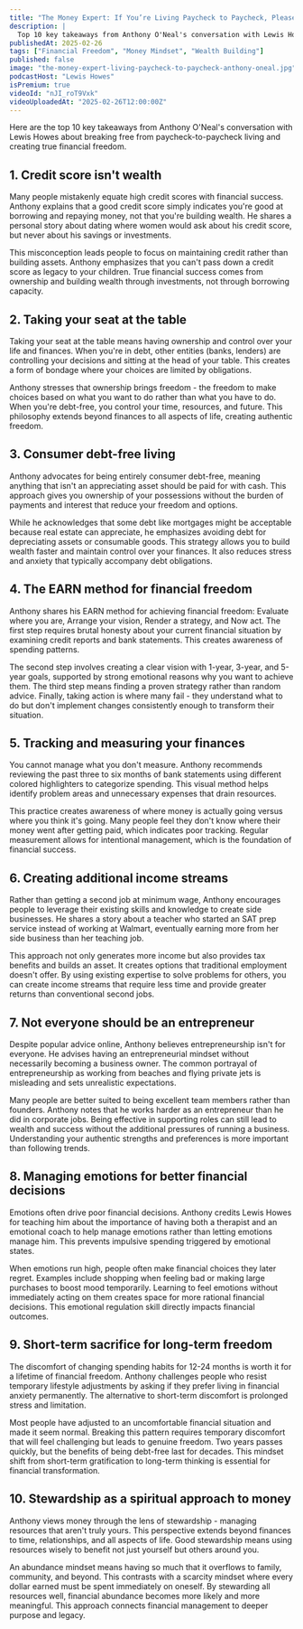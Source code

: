 ```yaml
---
title: "The Money Expert: If You’re Living Paycheck to Paycheck, Please Watch This Video! | Anthony O'Neal"
description: |
  Top 10 key takeaways from Anthony O'Neal's conversation with Lewis Howes about breaking free from paycheck-to-paycheck living and creating true financial freedom.
publishedAt: 2025-02-26
tags: ["Financial Freedom", "Money Mindset", "Wealth Building"]
published: false
image: "the-money-expert-living-paycheck-to-paycheck-anthony-oneal.jpg"
podcastHost: "Lewis Howes"
isPremium: true
videoId: "nJI_roT9Vxk"
videoUploadedAt: "2025-02-26T12:00:00Z"
---
```



<PodcastSummaryPageLayout frontmatter={frontmatter}>

Here are the top 10 key takeaways from Anthony O'Neal's conversation with Lewis Howes about breaking free from paycheck-to-paycheck living and creating true financial freedom.

## 1. Credit score isn't wealth

Many people mistakenly equate high credit scores with financial success. Anthony explains that a good credit score simply indicates you're good at borrowing and repaying money, not that you're building wealth. He shares a personal story about dating where women would ask about his credit score, but never about his savings or investments.

This misconception leads people to focus on maintaining credit rather than building assets. Anthony emphasizes that you can't pass down a credit score as legacy to your children. True financial success comes from ownership and building wealth through investments, not through borrowing capacity.

## 2. Taking your seat at the table

Taking your seat at the table means having ownership and control over your life and finances. When you're in debt, other entities (banks, lenders) are controlling your decisions and sitting at the head of your table. This creates a form of bondage where your choices are limited by obligations.

Anthony stresses that ownership brings freedom - the freedom to make choices based on what you want to do rather than what you have to do. When you're debt-free, you control your time, resources, and future. This philosophy extends beyond finances to all aspects of life, creating authentic freedom.

## 3. Consumer debt-free living

Anthony advocates for being entirely consumer debt-free, meaning anything that isn't an appreciating asset should be paid for with cash. This approach gives you ownership of your possessions without the burden of payments and interest that reduce your freedom and options.

While he acknowledges that some debt like mortgages might be acceptable because real estate can appreciate, he emphasizes avoiding debt for depreciating assets or consumable goods. This strategy allows you to build wealth faster and maintain control over your finances. It also reduces stress and anxiety that typically accompany debt obligations.

## 4. The EARN method for financial freedom

Anthony shares his EARN method for achieving financial freedom: Evaluate where you are, Arrange your vision, Render a strategy, and Now act. The first step requires brutal honesty about your current financial situation by examining credit reports and bank statements. This creates awareness of spending patterns.

The second step involves creating a clear vision with 1-year, 3-year, and 5-year goals, supported by strong emotional reasons why you want to achieve them. The third step means finding a proven strategy rather than random advice. Finally, taking action is where many fail - they understand what to do but don't implement changes consistently enough to transform their situation.

## 5. Tracking and measuring your finances

You cannot manage what you don't measure. Anthony recommends reviewing the past three to six months of bank statements using different colored highlighters to categorize spending. This visual method helps identify problem areas and unnecessary expenses that drain resources.

This practice creates awareness of where money is actually going versus where you think it's going. Many people feel they don't know where their money went after getting paid, which indicates poor tracking. Regular measurement allows for intentional management, which is the foundation of financial success.

## 6. Creating additional income streams

Rather than getting a second job at minimum wage, Anthony encourages people to leverage their existing skills and knowledge to create side businesses. He shares a story about a teacher who started an SAT prep service instead of working at Walmart, eventually earning more from her side business than her teaching job.

This approach not only generates more income but also provides tax benefits and builds an asset. It creates options that traditional employment doesn't offer. By using existing expertise to solve problems for others, you can create income streams that require less time and provide greater returns than conventional second jobs.

## 7. Not everyone should be an entrepreneur

Despite popular advice online, Anthony believes entrepreneurship isn't for everyone. He advises having an entrepreneurial mindset without necessarily becoming a business owner. The common portrayal of entrepreneurship as working from beaches and flying private jets is misleading and sets unrealistic expectations.

Many people are better suited to being excellent team members rather than founders. Anthony notes that he works harder as an entrepreneur than he did in corporate jobs. Being effective in supporting roles can still lead to wealth and success without the additional pressures of running a business. Understanding your authentic strengths and preferences is more important than following trends.

## 8. Managing emotions for better financial decisions

Emotions often drive poor financial decisions. Anthony credits Lewis Howes for teaching him about the importance of having both a therapist and an emotional coach to help manage emotions rather than letting emotions manage him. This prevents impulsive spending triggered by emotional states.

When emotions run high, people often make financial choices they later regret. Examples include shopping when feeling bad or making large purchases to boost mood temporarily. Learning to feel emotions without immediately acting on them creates space for more rational financial decisions. This emotional regulation skill directly impacts financial outcomes.

## 9. Short-term sacrifice for long-term freedom

The discomfort of changing spending habits for 12-24 months is worth it for a lifetime of financial freedom. Anthony challenges people who resist temporary lifestyle adjustments by asking if they prefer living in financial anxiety permanently. The alternative to short-term discomfort is prolonged stress and limitation.

Most people have adjusted to an uncomfortable financial situation and made it seem normal. Breaking this pattern requires temporary discomfort that will feel challenging but leads to genuine freedom. Two years passes quickly, but the benefits of being debt-free last for decades. This mindset shift from short-term gratification to long-term thinking is essential for financial transformation.

## 10. Stewardship as a spiritual approach to money

Anthony views money through the lens of stewardship - managing resources that aren't truly yours. This perspective extends beyond finances to time, relationships, and all aspects of life. Good stewardship means using resources wisely to benefit not just yourself but others around you.

An abundance mindset means having so much that it overflows to family, community, and beyond. This contrasts with a scarcity mindset where every dollar earned must be spent immediately on oneself. By stewarding all resources well, financial abundance becomes more likely and more meaningful. This approach connects financial management to deeper purpose and legacy.

</PodcastSummaryPageLayout>
